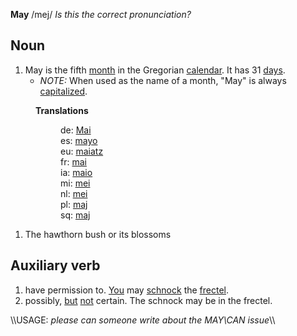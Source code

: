 '''May''' /mej/ ''Is this the correct pronunciation?''

==Noun==

# May is the fifth [[month]] in the Gregorian [[calendar]]. It has 31 [[day]]s.
#* ''NOTE:'' When used as the name of a month, "May" is always [[capitalize]]d.
:'''Translations'''
::de: [[Mai]]
::es: [[mayo]]
::eu: [[maiatz]]
::fr: [[mai]]
::ia: [[maio]]
::mi: [[mei]]
::nl: [[mei]]
::pl: [[maj]]
::sq: [[maj]]

# The hawthorn bush or its blossoms 

==Auxiliary verb==

# have permission to. [[You]] may [[schnock]] the [[frectel]].
# possibly, [[but]] [[not]] certain. The schnock may be in the frectel.

\\USAGE: ''please can someone write about the MAY\CAN issue''\\
